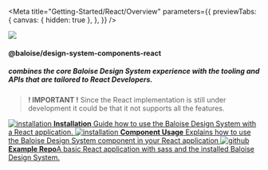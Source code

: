 

<Meta
  title="Getting-Started/React/Overview"
  parameters={{
    previewTabs: {
      canvas: { hidden: true },
    },
  }}
/>

<bal-doc-app id="#react">
  <div className="columns py-4">
    <div className="column is-one-quarter is-flex is-justify-content-center">
      <img style={{ width: '128px' }} src={ReactLogo} />
    </div>
    <div className="column is-flex is-justify-content-center is-flex-direction-column">
      <h4 className="title is-size-4 mb-6">@baloise/design-system-components-react</h4>
      <h5 className="subtitle is-size-5">
        combines the core Baloise Design System experience with the tooling and APIs that are tailored to React
        Developers.
      </h5>
    </div>
  </div>
</bal-doc-app>

> **! IMPORTANT !**
> Since the React implementation is still under development it could be that it not supports all the features.

<div className="link-list">
  <a className="link-item" href="?path=/docs/getting-started-react-installation--page">
    <img src={IconInfo} alt="installation" />
    <span>
      <strong>Installation</strong>
      Guide how to use the Baloise Design System with a React application.
    </span>
  </a>
  <a className="link-item" href="?path=/docs/implementation-component--page#usage-with-react">
    <img src={ReactLogo} alt="installation" />
    <span>
      <strong>Component Usage</strong>
      Explains how to use the Baloise Design System component in your React application
    </span>
  </a>
  <a className="link-item" href="https://github.com/baloise/design-system-examples/tree/main/react" target="_blank">
    <img src={GithubLogo} alt="github" />
    <span>
      <strong>Example Repo</strong>A basic React application with sass and the installed Baloise Design System.
    </span>
  </a>
</div>

<bal-doc-github link="/stories/getting-started/react/00-overview.stories.mdx"></bal-doc-github>
